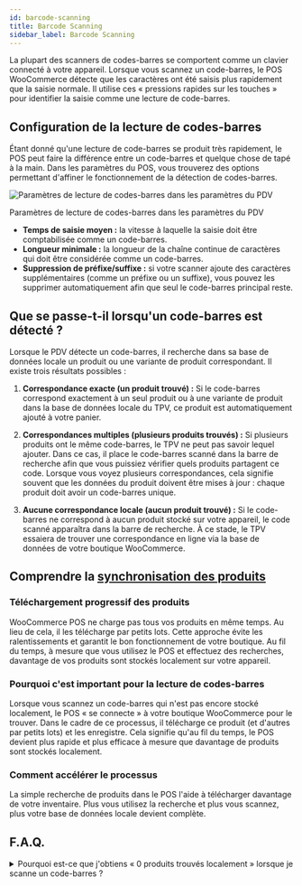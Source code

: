 ```yaml
---
id: barcode-scanning
title: Barcode Scanning
sidebar_label: Barcode Scanning
---
```



La plupart des scanners de codes-barres se comportent comme un clavier connecté à votre appareil.
Lorsque vous scannez un code-barres, le POS WooCommerce détecte que les caractères ont été saisis plus rapidement que la saisie normale.
Il utilise ces « pressions rapides sur les touches » pour identifier la saisie comme une lecture de code-barres.

## Configuration de la lecture de codes-barres

Étant donné qu'une lecture de code-barres se produit très rapidement, le POS peut faire la différence entre un code-barres et quelque chose de tapé à la main.
Dans les paramètres du POS, vous trouverez des options permettant d'affiner le fonctionnement de la détection de codes-barres.

<div class="image-container">
<Image
alt="Paramètres de lecture de codes-barres dans les paramètres du PDV"
img="/img/barcode-scanning-settings.png"
/>
<p class="image-caption">
Paramètres de lecture de codes-barres dans les paramètres du PDV
</p>
</div>

- **Temps de saisie moyen :** la vitesse à laquelle la saisie doit être comptabilisée comme un code-barres.
- **Longueur minimale :** la longueur de la chaîne continue de caractères qui doit être considérée comme un code-barres.
- **Suppression de préfixe/suffixe :** si votre scanner ajoute des caractères supplémentaires (comme un préfixe ou un suffixe), vous pouvez les supprimer automatiquement afin que seul le code-barres principal reste.

## Que se passe-t-il lorsqu'un code-barres est détecté ?

Lorsque le PDV détecte un code-barres, il recherche dans sa base de données locale un produit ou une variante de produit correspondant.
Il existe trois résultats possibles :

1. **Correspondance exacte (un produit trouvé) :**
Si le code-barres correspond exactement à un seul produit ou à une variante de produit dans la base de données locale du TPV, ce produit est automatiquement ajouté à votre panier.

2. **Correspondances multiples (plusieurs produits trouvés) :**
Si plusieurs produits ont le même code-barres, le TPV ne peut pas savoir lequel ajouter.
Dans ce cas, il place le code-barres scanné dans la barre de recherche afin que vous puissiez vérifier quels produits partagent ce code.
Lorsque vous voyez plusieurs correspondances, cela signifie souvent que les données du produit doivent être mises à jour : chaque produit doit avoir un code-barres unique.

3. **Aucune correspondance locale (aucun produit trouvé) :**
Si le code-barres ne correspond à aucun produit stocké sur votre appareil, le code scanné apparaîtra dans la barre de recherche.
À ce stade, le TPV essaiera de trouver une correspondance en ligne via la base de données de votre boutique WooCommerce.

## Comprendre la [synchronisation des produits](./sync.mdx)

### Téléchargement progressif des produits

WooCommerce POS ne charge pas tous vos produits en même temps.
Au lieu de cela, il les télécharge par petits lots.
Cette approche évite les ralentissements et garantit le bon fonctionnement de votre boutique.
Au fil du temps, à mesure que vous utilisez le POS et effectuez des recherches, davantage de vos produits sont stockés localement sur votre appareil.

### Pourquoi c'est important pour la lecture de codes-barres

Lorsque vous scannez un code-barres qui n'est pas encore stocké localement, le POS « se connecte » à votre boutique WooCommerce pour le trouver.
Dans le cadre de ce processus, il télécharge ce produit (et d'autres par petits lots) et les enregistre.
Cela signifie qu'au fil du temps, le POS devient plus rapide et plus efficace à mesure que davantage de produits sont stockés localement.

### Comment accélérer le processus

La simple recherche de produits dans le POS l'aide à télécharger davantage de votre inventaire.
Plus vous utilisez la recherche et plus vous scannez, plus votre base de données locale devient complète.

## F.A.Q.

<details>

<summary>Pourquoi est-ce que j'obtiens « 0 produits trouvés localement » lorsque je scanne un code-barres ?</summary>

Tous les produits ne sont pas disponibles localement dès le départ.
Le TPV télécharge progressivement les produits de votre boutique en ligne et les stocke sur votre appareil.
Si le produit que vous venez de scanner n'est pas encore stocké, la recherche déclenche la recherche en ligne du TPV, puis son téléchargement afin qu'il soit disponible ultérieurement.

</details>
